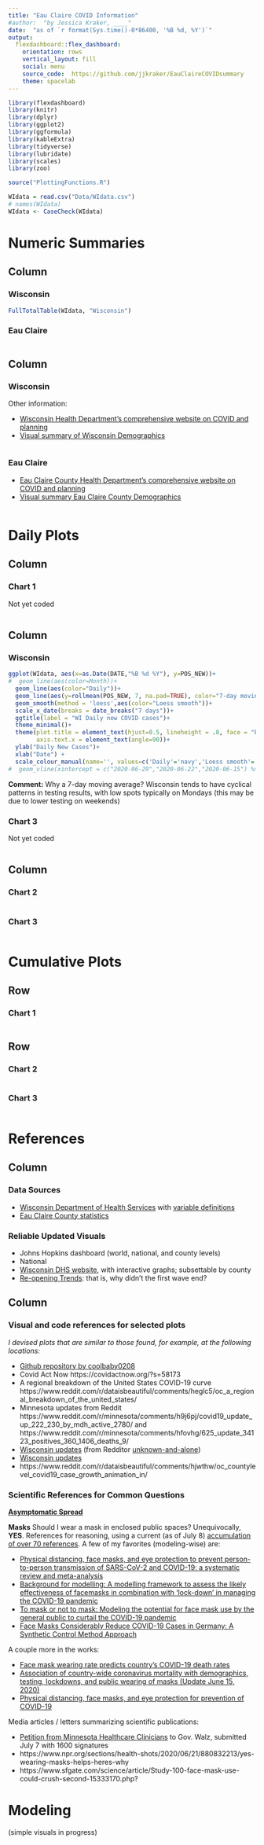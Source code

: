 ```yaml
---
title: "Eau Claire COVID Information"
#author:  "by Jessica Kraker, ____"
date:  "as of `r format(Sys.time()-0*86400, '%B %d, %Y')`"
output: 
  flexdashboard::flex_dashboard:
    orientation: rows
    vertical_layout: fill
    social: menu
    source_code:  https://github.com/jjkraker/EauClaireCOVIDsummary
    theme: spacelab
---
```


```r
library(flexdashboard)
library(knitr)
library(dplyr)
library(ggplot2)
library(ggformula)
library(kableExtra)
library(tidyverse)
library(lubridate)
library(scales)
library(zoo)

source("PlottingFunctions.R")

WIdata = read.csv("Data/WIdata.csv")
# names(WIdata)  
WIdata <- CaseCheck(WIdata)

```

Numeric Summaries {data-orientation=columns}
=====================================     

Column {.tabset}
-------------------------------------
   
### Wisconsin {data-width=300}

```r
FullTotalTable(WIdata, "Wisconsin")
```


### Eau Claire



```r
```

Column {.tabset}
-------------------------------------
   
### Wisconsin {data-width=300}

Other information:

   * [Wisconsin Health Department's comprehensive website on COVID and planning](https://www.dhs.wisconsin.gov/outbreaks/index.htm)
   * [Visual summary of Wisconsin Demographics](https://naccho.maps.arcgis.com/apps/opsdashboard/index.html#/dc74772707d94db9a7d24d30ffdcf36c)

```r
```


### Eau Claire

   * [Eau Claire County Health Department's comprehensive website on COVID and planning](https://coronavirus-and-covid-19-information-hub-eccounty.hub.arcgis.com/)
   * [Visual summary Eau Claire County Demographics](https://naccho.maps.arcgis.com/apps/opsdashboard/index.html#/dc74772707d94db9a7d24d30ffdcf36c)

```r
```

Daily Plots {data-orientation=columns}
=====================================  
    

Column {data-width=400}
-------------------------------------
    
### Chart 1

Not yet coded
    
```r
```
   
Column {.tabset}
-------------------------------------

### Wisconsin

```r
ggplot(WIdata, aes(x=as.Date(DATE,"%B %d %Y"), y=POS_NEW))+
#  geom_line(aes(color=Month))+ 
  geom_line(aes(color="Daily"))+
  geom_line(aes(y=rollmean(POS_NEW, 7, na.pad=TRUE), color="7-day moving avg")) +
  geom_smooth(method = 'loess',aes(color="Loess smooth"))+
  scale_x_date(breaks = date_breaks("7 days"))+
  ggtitle(label = "WI Daily new COVID cases")+
  theme_minimal()+
  theme(plot.title = element_text(hjust=0.5, lineheight = .8, face = "bold"),
        axis.text.x = element_text(angle=90))+
  ylab("Daily New Cases")+
  xlab("Date") +
  scale_colour_manual(name='', values=c('Daily'='navy','Loess smooth'='grey','7-day moving avg'='red')) 
#  geom_vline(xintercept = c("2020-06-29","2020-06-22","2020-06-15") %>% as.Date(), lty = 2, col= "green")

```   

**Comment:** Why a 7-day moving average?  Wisconsin tends to have cyclical patterns in testing results, with low spots typically on Mondays (this may be due to lower testing on weekends)


### Chart 3

Not yet coded


```r
```

Column {.tabset}
-------------------------------------
   
### Chart 2

```r
```   
 
### Chart 3
    
```r
```

Cumulative Plots {data-orientation=rows}
=====================================     
   
Row {data-height=600}
-------------------------------------

### Chart 1

```r
```

Row {data-height=400}
-------------------------------------
   
### Chart 2

```r
```   
    
### Chart 3

```r
```

References {data-orientation=rows}
=====================================     


Column {data-height=100}
-------------------------------------
    
### Data Sources {data-width=200}

   * [Wisconsin Department of Health Services](https://data.dhsgis.wi.gov/datasets/covid-19-historical-data-table/data?where=GEO%20%3D%20%27State%27) with [variable definitions](https://www.dhs.wisconsin.gov/publications/p02677.pdf)
   * [Eau Claire County statistics]( https://coronavirus-and-covid-19-information-hub-eccounty.hub.arcgis.com/)

### Reliable Updated Visuals {data-width=300}

   * Johns Hopkins dashboard (world, national, and county levels)
   * National
   * [Wisconsin DHS website](https://www.dhs.wisconsin.gov/covid-19/county.htm), with interactive graphs; subsettable by county
   * [Re-opening Trends](https://www.nytimes.com/interactive/2020/07/09/us/coronavirus-cases-reopening-trends.html):  that is, why didn't the first wave end?

   
   
Column {data-height=400}
-------------------------------------

###  Visual and code references for selected plots {data-width=200}

*I devised plots that are similar to those found, for example, at the following locations:*

   * [Github repository by coolbaby0208](https://github.com/coolbaby0208/MN-COVID19)
   * Covid Act Now https://covidactnow.org/?s=58173
   * A regional breakdown of the United States COVID-19 curve https://www.reddit.com/r/dataisbeautiful/comments/heglc5/oc_a_regional_breakdown_of_the_united_states/
   * Minnesota updates from Reddit  https://www.reddit.com/r/minnesota/comments/h9j6pj/covid19_update_up_222_230_by_mdh_active_2780/ and https://www.reddit.com/r/minnesota/comments/hfovhg/625_update_34123_positives_360_1406_deaths_9/
   * [Wisconsin updates](https://www.reddit.com/r/CoronavirusWI/comments/hftc25/62520_graphs/) (from Redditor [unknown-and-alone](https://www.reddit.com/user/unknown-and-alone)) 
   * <a href="https://www.reddit.com/r/CoronavirusWI/comments/hftc25/62520_graphs/" target="_blank">Wisconsin updates</a>
   * https://www.reddit.com/r/dataisbeautiful/comments/hjwthw/oc_countylevel_covid19_case_growth_animation_in/

### Scientific References for Common Questions {data-width=500}

[**Asymptomatic Spread**](https://www.pnas.org/content/early/2020/07/02/2008373117)

**Masks** Should I wear a mask in enclosed public spaces?  Unequivocally, **YES**.  References for reasoning, using a current (as of July 8) [accumulation of over 70 references](https://threader.app/thread/1279144399897866248).  A few of my favorites (modeling-wise) are:

   * [Physical distancing, face masks, and eye protection to prevent person-to-person transmission of SARS-CoV-2 and COVID-19: a systematic review and meta-analysis](https://www.thelancet.com/journals/lancet/article/PIIS0140-6736(20)31142-9/fulltext)
   * [Background for modelling: A modelling framework to assess the likely effectiveness of facemasks in combination with ‘lock-down’ in managing the COVID-19 pandemic](https://royalsocietypublishing.org/doi/10.1098/rspa.2020.0376)
   * [To mask or not to mask: Modeling the potential for face mask use by the general public to curtail the COVID-19 pandemic](https://www.sciencedirect.com/science/article/pii/S2468042720300117?via%3Dihub)
   * [Face Masks Considerably Reduce COVID-19 Cases in Germany: A Synthetic Control Method Approach](http://ftp.iza.org/dp13319.pdf?fbclid=IwAR1jlcs2PjDIvg3AjqxMucwVPfexpxRDOt5T3k24MzNYmTCIE0Resziaeto)

   
A couple more in the works:

   * [Face mask wearing rate predicts country's COVID-19 death rates]( https://www.medrxiv.org/content/10.1101/2020.06.22.20137745v1)
   * [Association of country-wide coronavirus mortality with demographics, testing, lockdowns, and public wearing of masks (Update June 15, 2020)]( https://www.researchgate.net/publication/342198360_Association_of_country-wide_coronavirus_mortality_with_demographics_testing_lockdowns_and_public_wearing_of_masks_Update_June_15_2020)
   * [Physical distancing, face masks, and eye protection for prevention of COVID-19](https://www.thelancet.com/journals/lancet/article/PIIS0140-6736(20)31183-1/fulltext?fbclid=IwAR0TSoh6w_Pl54K5ZmmNU6p_cIBo2EoP9BmSxY5Pu2K0aV95IPwk5T53Q6s)

Media articles / letters summarizing scientific publications:

   * [Petition from Minnesota Healthcare Clinicians](https://docs.google.com/forms/d/e/1FAIpQLSel_CEtyTqFjyv_XFFyhPwbH-J6gnfX0YWsiEqlBLE4bsOHGg/viewform?fbclid=IwAR2QaUjDigeGZpGDS0mszJVXqiF4OqBCLlW_9hc7pApBv4WjDlIX1ToXlV4) to Gov. Walz, submitted July 7 with 1600 signatures
   * https://www.npr.org/sections/health-shots/2020/06/21/880832213/yes-wearing-masks-helps-heres-why
   * https://www.sfgate.com/science/article/Study-100-face-mask-use-could-crush-second-15333170.php?

Modeling  {data-orientation=rows}
=====================================     

(simple visuals in progress)


   